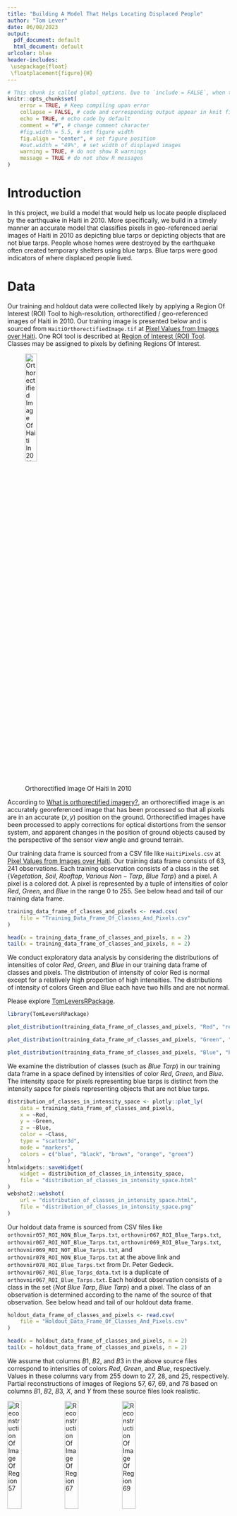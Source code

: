 ```yaml
---
title: "Building A Model That Helps Locating Displaced People"
author: "Tom Lever"
date: 06/08/2023
output:
  pdf_document: default
  html_document: default
urlcolor: blue
header-includes:
 \usepackage{float}
 \floatplacement{figure}{H}
---
```


<!--- Below are global settings for knitr. You can override any of them by adding the changes to individual chunks --->
```r
# This chunk is called global_options. Due to `include = FALSE`, when the document is rendered, the chunk will be executed, but the results and code will not be included in the rendered document
knitr::opts_chunk$set(
    error = TRUE, # Keep compiling upon error
    collapse = FALSE, # code and corresponding output appear in knit file in separate blocks
    echo = TRUE, # echo code by default
    comment = "#", # change comment character
    #fig.width = 5.5, # set figure width
    fig.align = "center", # set figure position
    #out.width = "49%", # set width of displayed images
    warning = TRUE, # do not show R warnings
    message = TRUE # do not show R messages
)
```

# Introduction

In this project, we build a model that would help us locate people displaced by the earthquake in Haiti in $2010$. More specifically, we build in a timely manner an accurate model that classifies pixels in geo-referenced aerial images of Haiti in $2010$ as depicting blue tarps or depicting objects that are not blue tarps. People whose homes were destroyed by the earthquake often created temporary shelters using blue tarps. Blue tarps were good indicators of where displaced people lived.

# Data

Our training and holdout data were collected likely by applying a Region Of Interest (ROI) Tool to high-resolution, orthorectified / geo-referenced images of Haiti in 2010. Our training image is presented below and is sourced from `HaitiOrthorectifiedImage.tif` at [Pixel Values from Images over Haiti](https://www.kaggle.com/datasets/billbasener/pixel-values-from-images-over-haiti?datasetId=1899167). One ROI tool is described at [Region of Interest (ROI) Tool](https://www.l3harrisgeospatial.com/docs/regionofinteresttool.html). Classes may be assigned to pixels by defining Regions Of Interest.

![Orthorectified Image Of Haiti In 2010](Screenshot_Of_Orthorectified_Image_Of_Haiti_In_2010.png){#id .class height=25%}

According to [What is orthorectified imagery?](https://www.esri.com/about/newsroom/insider/what-is-orthorectified-imagery/), an orthorectified image is an accurately georeferenced image that has been processed so that all pixels are in an accurate $(x, y)$ position on the ground. Orthorectified images have been processed to apply corrections for optical distortions from the sensor system, and apparent changes in the position of ground objects caused by the perspective of the sensor view angle and ground terrain.

Our training data frame is sourced from a CSV file like `HaitiPixels.csv` at [Pixel Values from Images over Haiti](https://www.kaggle.com/datasets/billbasener/pixel-values-from-images-over-haiti?datasetId=1899167). Our training data frame consists of $63,241$ observations. Each training observation consists of a class in the set $\{Vegetation, \ Soil, \ Rooftop, \ Various \ Non-Tarp, \ Blue \ Tarp\}$ and a pixel. A pixel is a colored dot. A pixel is represented by a tuple of intensities of color $Red$, $Green$, and $Blue$ in the range $0$ to $255$. See below head and tail of our training data frame.

```r
training_data_frame_of_classes_and_pixels <- read.csv(
    file = "Training_Data_Frame_Of_Classes_And_Pixels.csv"
)
```

```r
head(x = training_data_frame_of_classes_and_pixels, n = 2)
tail(x = training_data_frame_of_classes_and_pixels, n = 2)
```

We conduct exploratory data analysis by considering the distributions of intensities of color $Red$, $Green$, and $Blue$ in our training data frame of classes and pixels. The distribution of intensity of color Red is normal except for a relatively high proportion of high intensities. The distributions of intensity of colors Green and Blue each have two hills and are not normal.

Please explore [TomLeversRPackage](https://github.com/tslever/Tom_Levers_Public_Git_Repository/tree/main/R/TomLeversRPackage).

```r
library(TomLeversRPackage)
```

```r
plot_distribution(training_data_frame_of_classes_and_pixels, "Red", "red")
```

```r
plot_distribution(training_data_frame_of_classes_and_pixels, "Green", "green")
```

```r
plot_distribution(training_data_frame_of_classes_and_pixels, "Blue", "blue")
```

We examine the distribution of classes (such as $Blue \ Tarp$) in our training data frame in a space defined by intensities of color $Red$, $Green$, and $Blue$. The intensity space for pixels representing blue tarps is distinct from the intensity sapce for pixels representing objects that are not blue tarps.

```r
distribution_of_classes_in_intensity_space <- plotly::plot_ly(
    data = training_data_frame_of_classes_and_pixels,
    x = ~Red,
    y = ~Green,
    z = ~Blue,
    color = ~Class,
    type = "scatter3d",
    mode = "markers",
    colors = c("blue", "black", "brown", "orange", "green")
)
htmlwidgets::saveWidget(
    widget = distribution_of_classes_in_intensity_space,
    file = "distribution_of_classes_in_intensity_space.html"
)
webshot2::webshot(
    url = "distribution_of_classes_in_intensity_space.html",
    file = "distribution_of_classes_in_intensity_space.png"
)
```

Our holdout data frame is sourced from CSV files like `orthovnir057_ROI_NON_Blue_Tarps.txt`, `orthovnir067_ROI_Blue_Tarps.txt`, `orthovnir067_ROI_NOT_Blue_Tarps.txt`, `orthovnir069_ROI_Blue_Tarps.txt`, `orthovnir069_ROI_NOT_Blue_Tarps.txt`, and `orthovnir078_ROI_NON_Blue_Tarps.txt` at the above link and `orthovnir078_ROI_Blue_Tarps.txt` from Dr. Peter Gedeck. `orthovnir067_ROI_Blue_Tarps_data.txt` is a duplicate of `orthovnir067_ROI_Blue_Tarps.txt`. Each holdout observation consists of a class in the set $\{Not \ Blue \ Tarp, \ Blue \ Tarp\}$ and a pixel. The class of an observation is determined according to the name of the source of that observation. See below head and tail of our holdout data frame.

```r
holdout_data_frame_of_classes_and_pixels <- read.csv(
    file = "Holdout_Data_Frame_Of_Classes_And_Pixels.csv"
)
```

```r
head(x = holdout_data_frame_of_classes_and_pixels, n = 2)
tail(x = holdout_data_frame_of_classes_and_pixels, n = 2)
```

We assume that columns $B1$, $B2$, and $B3$ in the above source files correspond to intensities of colors $Red$, $Green$, and $Blue$, respectively. Values in these columns vary from $255$ down to $27$, $28$, and $25$, respectively. Partial reconstructions of images of Regions 57, 67, 69, and 78 based on columns $B1$, $B2$, $B3$, $X$, and $Y$ from these source files look realistic.

![Reconstruction Of Image Of Region 57](./Holdout_Data/Region_57.png){#id .class height=25%}
![Reconstruction Of Image Of Region 67](./Holdout_Data/Region_67.png){#id .class height=25%}
![Reconstruction Of Image Of Region 69](./Holdout_Data/Region_69.png){#id .class height=25%}
![Reconstruction Of Image Of Region 78](./Holdout_Data/Region_78.png){#id .class height=25%}

We conduct exploratory data analysis by considering the distributions of intensities of color $Red$, $Green$, and $Blue$ in our holdout data frame of classes and pixels. The distributions of intensity of colors $Red$, $Green$ and $Blue$ are roughly normal and broad except for long right tails and relatively high proportions of high intensities.

```r
number_of_training_observations <- nrow(training_data_frame_of_classes_and_pixels)
number_of_holdout_observations <- nrow(holdout_data_frame_of_classes_and_pixels)
vector_of_random_indices <- sample(
    x = 1:number_of_holdout_observations,
    size = number_of_training_observations
)
slice_of_holdout_data_frame <- holdout_data_frame_of_classes_and_pixels[vector_of_random_indices, ]
plot_distribution(slice_of_holdout_data_frame, "Red", "red")
```

```r
plot_distribution(slice_of_holdout_data_frame, "Green", "green")
```

```r
plot_distribution(slice_of_holdout_data_frame, "Blue", "blue")
```

We examine the distribution of classes (such as $Blue \ Tarp$) in our holdout data frame in a space defined by intensities of color $Red$, $Green$, and $Blue$. The intensity space for pixels representing blue tarps is distinct from the intensity sapce for pixels representing objects that are not blue tarps.

```r
distribution_of_classes_in_intensity_space <- plotly::plot_ly(
    data = slice_of_holdout_data_frame,
    x = ~Red,
    y = ~Green,
    z = ~Blue,
    color = ~Class,
    type = "scatter3d",
    mode = "markers",
    colors = c("blue", "black", "brown", "orange", "green")
)
htmlwidgets::saveWidget(
    widget = distribution_of_classes_in_intensity_space,
    file = "distribution_of_classes_in_intensity_space.html"
)
webshot2::webshot(
    url = "distribution_of_classes_in_intensity_space.html",
    file = "distribution_of_classes_in_intensity_space.png"
)
```

The proportion of training observations that correspond to blue tarps is about $25$ times the proportion of holdout observations that correspond to blue tarps.

```r
number_of_training_observations_corresponding_to_blue_tarps <- log(nrow(
    training_data_frame_of_classes_and_pixels[
        training_data_frame_of_classes_and_pixels$Class == "Blue Tarp",
    ]
))
number_of_holdout_observations_corresponding_to_blue_tarps <- log(nrow(
    holdout_data_frame_of_classes_and_pixels[
        holdout_data_frame_of_classes_and_pixels$Class == "Blue Tarp",
    ]
))
proportion_of_training_observations_that_correspond_to_blue_tarps <- 
    number_of_training_observations_corresponding_to_blue_tarps /
    number_of_training_observations
proportion_of_holdout_observations_that_correspond_to_blue_tarps <-
    number_of_holdout_observations_corresponding_to_blue_tarps /
    number_of_holdout_observations
proportion_of_training_observations_that_correspond_to_blue_tarps /
    proportion_of_holdout_observations_that_correspond_to_blue_tarps
```

We expect that, due to bias, a binary classifier trained on our training data frame of indicators and pixels below and cross validated on our holdout data frame of indicators and pixels below will have a maximum average F1 measure that is less than that of a binary classifier cross validated on our training data frame. We recommend training on our composite data frame of indicators and pixels below.

# Methods

## Choosing A Binary Classifier

Since the intensity space for pixels representing blue tarps is distinct from the intensity space for pixels representing objects that are not blue tarps, we consider our optimal model to be a binary classifier that classifies pixels as depicting blue tarps or depicting objects that are not blue tarps. We may ignore non-binary classifiers that predict probabilities for all classes and may be used to locate pixels that more likely depict blue tarps than objects that are not blue tarps.

## Choosing A Performance Metric

A threshold is a probability. A model classifies a pixel as representing a blue tarp if the probability that the pixel represents a blue tarp that the model predicts is greater than the threshold. False Positive Rate (FPR) is the ratio of false positives to actual negatives. Precision / Positive Predictive Value (PPV) is the ratio of true positives to predicted positives. Recall / True Positive Rate (TPR) is the ratio of true positives to actual positives. An F1 measure is the harmonic mean of PPV and TPR. A decimal of true positives is the ratio of number of true positives to total number of predictions. All of these quantities lie between $0$ and $1$.

Receiver Operator Characteristic (ROC) graphs are graphs of TPR Vs. FPR for different thresholds. According to [ROC and AUC, Clearly Explained!](https://www.youtube.com/watch?v=4jRBRDbJemM), the Area Under The Curve (AUC) of an ROC graph "makes it easy to compare one ROC curve to another" and to compare one binary classifier to another. If the AUC for one ROC curve is greater than the AUC for another ROC curve, the binary classifier with the former ROC curve is better than the binary classifier with the latter ROC curve. A given model's threshold may be tuned so that its FPR is close to $0$ and its TPR is close to $1$. We may consider maximizing ROC AUC among binary classifiers and tuning a binary classifier's thresholds to minimize the distance between the corresponding point (FPR, TPR) and (0, 1).

"People often replace the False Positive Rate with Precision... If there were lots of samples that were not [Blue Tarps] relative to the number of [Blue Tarp] samples, then Precision might be more useful than the False Positive Rate. This is because Precision does not include the number of True Negatives in its calculation, and is not effected by the imbalance. In practice, this sort of imbalance occurs when studying a rare [occurrence]. In this case, the study will contain many more [pixels not corresponding to blue tarps than corresponding to blue tarps]. We may consider maximizing PR AUC among binary classifiers and tuning a binary classifier's thresholds to minimize the distance between the corresponding point (TPR, PR) and (1, 1).

According to [Category graph: Precision-Recall vs. Threshold](https://www.ibm.com/docs/en/contentclassificatio/8.8?topic=analysis-category-graph-precision-recall-vs-threshold), "The ideal threshold setting is the highest possible recall and precision rate. This goal is not always achievable, because the higher the recall rate, the lower the precision rate, and vice versa. Setting the most appropriate threshold for a category is a trade-off between these two rates."

According to [Optimal Thresholding of Classifiers to Maximize F1 Measure](https://www.ncbi.nlm.nih.gov/pmc/articles/PMC4442797/), "The [balanced] harmonic mean of precision and recall, the F1 measure is widely used to evaluate the success of a binary classifier when one class is rare." According to [The truth of the F-measure](chrome-extension://efaidnbmnnnibpcajpcglclefindmkaj/https://www.cs.odu.edu/~mukka/cs795sum11dm/Lecturenotes/Day3/F-measure-YS-26Oct07.pdf), "the F-measure was first introduced to evaluation tasks of information extraction technology at the Fourth Message Understanding Conference (MUC-4) in 1992."

The average of two ratios (e.g., precision and recall) is the balanced harmonic mean of those two ratios. According to [Harmonic mean](https://en.wikipedia.org/wiki/Harmonic_mean), "For instance, if a vehicle travels a certain distance $d$ outbound at a speed $s_1$ (e.g., $60 \ km/h$) and returns the distance at a speed $s_2$ (e.g., $20 \ km/h$), then its average speed is the harmonic mean of $s_1$ and $s_2$ ($30 \ km/h$), not the arithmetic mean ($40 \ km/h$). The total travel time is the same as if it had traveled the whole distance at that average speed. This can be proven as follows:
$$Average \ speed \ for \ the \ entire \ journey = \frac{Total \ distance \ traveled}{Sum \ of \ time \ for \ each \ segment} = \frac{D}{T} = \frac{D}{t_1 + t_2} = \frac{2d}{\frac{d}{s_1} + \frac{d}{s_2}} = \frac{2}{\frac{1}{s_1} + \frac{1}{s_2}}$$

"[I]f each sub-trip covers the same distance, then the average speed is the [balanced] harmonic mean of [each] sub-trip speed." If one sub-trip covers a greater distance than the other sub-trip, "then a weighted harmonic mean is needed." To return to the F1 measure, if each of precision and recall has the same weight, then the F1 measure is the balanced harmonic mean of each of precision and recall. This balanced harmonic mean is
$$F1 = \frac{2}{\frac{1}{P} + \frac{1}{R}}$$

If recall has more weight than precision, then a weighted harmonic mean is needed. This weighted harmonic mean is
$$F_{w_P, \ w_R} = \frac{w_P + w_R}{\frac{w_P}{P} + \frac{w_R}{R}}$$
When searching for our optimal binary classifier, we choose as our optimal binary classifier the binary classifier with the highest F1 measure and $F_{w_P = 1, \ w_R = 1}$.

Regarding the weight of PPV and the weight of TPR, we prioritize TPR at least as much as PPV. We prioritize identifying as many pixels corresponding to blue tarps correctly as possible at least as much as having predictions that pixels correspond to blue tarps be correct. As we move toward providing resources for refugees, we may wish to prioritize identifying as many pixels corresponding to blue tarps as possible more than having predictions that pixels correspond to blue tarps be correct.

## Data Frame For Modeling

In order to build binary classifiers, we create a composite data frame of our training data frame and our holdout data frame; substitute a column of classes for a column of indicators of whether of not a pixel depicts a blue tarp; add columns corresponding to normalized intensities and intensities normalized after transforming by the natural logarithm, the square root, the square, and interactions; and divide the composite data frame into training and holdout data frames again. We normalize as opposed to standardize intensities given that distributions of intensity are not normal. We shuffle the rows in our training and holdout data frames.

```r
training_data_frame_of_indicators_and_pixels <- NULL
should_generate_training_and_holdout_data_frames_of_indicators_and_pixels <- FALSE
if (should_generate_training_and_holdout_data_frames_of_indicators_and_pixels) {
    composite_data_frame_of_classes_and_pixels <- rbind(
        training_data_frame_of_classes_and_pixels,
        holdout_data_frame_of_classes_and_pixels
    )
    number_of_training_and_holdout_observations <-
        nrow(composite_data_frame_of_classes_and_pixels)
    column_of_indicators <- rep(0, number_of_training_and_holdout_observations)
    condition <- composite_data_frame_of_classes_and_pixels$Class == "Blue Tarp"
    column_of_indicators[condition] <- 1
    factor_of_indicators <- factor(column_of_indicators)
    composite_data_frame_of_indicators_and_pixels <- data.frame(
        Indicator = factor_of_indicators,
        Normalized_Red = normalize_vector(composite_data_frame_of_classes_and_pixels[, "Red"]),
        Normalized_Green = normalize_vector(composite_data_frame_of_classes_and_pixels[, "Green"]),
        Normalized_Blue = normalize_vector(composite_data_frame_of_classes_and_pixels[, "Blue"]),
        Normalized_Natural_Logarithm_Of_Red =
            normalize_vector(log(composite_data_frame_of_classes_and_pixels[, "Red"])),
        Normalized_Natural_Logarithm_Of_Green =
            normalize_vector(log(composite_data_frame_of_classes_and_pixels[, "Green"])),
        Normalized_Natural_Logarithm_Of_Blue =
            normalize_vector(log(composite_data_frame_of_classes_and_pixels[, "Blue"])),
        Normalized_Square_Root_Of_Red =
            normalize_vector(sqrt(composite_data_frame_of_classes_and_pixels[, "Red"])),
        Normalized_Square_Root_Of_Green =
            normalize_vector(sqrt(composite_data_frame_of_classes_and_pixels[, "Green"])),
        Normalized_Square_Root_Of_Blue =
            normalize_vector(sqrt(composite_data_frame_of_classes_and_pixels[, "Blue"])),
        Normalized_Square_Of_Red =
            normalize_vector(I(composite_data_frame_of_classes_and_pixels[, "Red"]^2)),
        Normalized_Square_Of_Green =
            normalize_vector(I(composite_data_frame_of_classes_and_pixels[, "Green"]^2)),
        Normalized_Square_Of_Blue =
            normalize_vector(I(composite_data_frame_of_classes_and_pixels[, "Blue"]^2)),
        Normalized_Interaction_Of_Red_And_Green = normalize_vector(
            as.numeric(
                interaction(
                    composite_data_frame_of_classes_and_pixels$Red,
                    composite_data_frame_of_classes_and_pixels$Green
                )
            )
        ),
        Normalized_Interaction_Of_Red_And_Blue = normalize_vector(
            as.numeric(
                interaction(
                    composite_data_frame_of_classes_and_pixels$Red,
                    composite_data_frame_of_classes_and_pixels$Blue
                )
            )
        ),
        Normalized_Interaction_Of_Green_And_Blue = normalize_vector(
            as.numeric(
                interaction(
                    composite_data_frame_of_classes_and_pixels$Green,
                    composite_data_frame_of_classes_and_pixels$Blue
                )
            )
        )
    )
    training_data_frame_of_indicators_and_pixels <- 
        composite_data_frame_of_indicators_and_pixels[1:number_of_training_observations, ]
    holdout_data_frame_of_indicators_and_pixels <-
        composite_data_frame_of_indicators_and_pixels[
            (number_of_training_observations + 1):
            number_of_training_and_holdout_observations,
        ]
    set.seed(1)
    vector_of_random_indices <- sample(1:number_of_training_observations)
    training_data_frame_of_indicators_and_pixels <-
        training_data_frame_of_indicators_and_pixels[vector_of_random_indices, ]
    set.seed(1)
    vector_of_random_indices <- sample(1:number_of_holdout_observations)
    holdout_data_frame_of_indicators_and_pixels <-
        holdout_data_frame_of_indicators_and_pixels[vector_of_random_indices, ]
    write.csv(
        training_data_frame_of_indicators_and_pixels,
        "Training_Data_Frame_Of_Indicators_And_Pixels.csv",
        row.names = FALSE
    )
    write.csv(
        holdout_data_frame_of_indicators_and_pixels,
        "Holdout_Data_Frame_Of_Indicators_And_Pixels.csv",
        row.names = FALSE
    )
} else {
    training_data_frame_of_indicators_and_pixels <-
        read.csv("Training_Data_Frame_Of_Indicators_And_Pixels.csv", header = TRUE)
    training_data_frame_of_indicators_and_pixels$Indicator <-
        factor(training_data_frame_of_indicators_and_pixels$Indicator)
    holdout_data_frame_of_indicators_and_pixels <-
        read.csv("Holdout_Data_Frame_Of_Indicators_And_Pixels.csv", header = TRUE)
    holdout_data_frame_of_indicators_and_pixels$Indicator <-
        factor(holdout_data_frame_of_indicators_and_pixels$Indicator)
}
t(training_data_frame_of_indicators_and_pixels[1, ])
```

## Grid Search

### Dimensions

#### First Dimension: Type Of Classifier

We conduct a grid search for an optimal binary classifier according to the $F1 measure$. The primary dimension of our grid is type of classifier. We compare Logistic Regression (LR), Logistic Ridge Regression (LRR), Linear Discriminant Analysis (LDA), Quadratic Discriminant Analysis (QDA), K Nearest Neighbors (KNN), Random Forest (RF), and Support-Vector Machine (SVM) classifiers. Generally speaking, LR, LRR, LDA, and QDA classifiers are relatively inflexible with high bias and low variance; KNN, RF, and SVM classifiers are relatively flexible with low bias and high variance. KNN classifiers may be flexible when $K$ is approximately $1$ or inflexible as $K$ approaches the number of observations in our training data set $n$.

#### Second Dimension: Set Of Predictive Terms

The secondary dimension of our grid is the set of predictive terms. We consider classifiers with the terms in the above output other than $Indicator$. Per University Of Virginia courses Linear Models For Data Science and Introduction To Statistical Learning, these predictive terms involve common transformations of predictors.

#### Third Dimension: Value Of Primary Hyperparameter

The third dimension of our grid is value of primary hyperparameter. For LRR classifiers, the primary hyperparameter is $\lambda$. LRR classifiers are penalized for inclusion of predictive terms proportionally to $\lambda$; setting $\lambda$ to be greater than $0$ may decrease the variance and increase the performance of LRR classifiers.

For KNN classifiers, the primary hyperparameter is $K$. The class of a test observation depends on determining the classes of the $K$ nearest neighboring observations in the training data set. A KNN classifier with $K = 1$ is relatively flexible with low bias and high variance; such a model may overfit the training data and identify patterns with performance that is less than ideal. A KNN classifier with $K = n$ predicts that all observations have one class and has high bias and low variance. A KNN classifier with $1 < K < n$ may perform best.

For RF classifiers, the primary hyperparameter is $mtry$, the number of variables randomly sampled as candidates at each split / fraction of features available at each split. According to Dr. Bill Basener, "by selecting only some of the features for each split, we make our trees to be different from each other. We're creating more variety among our trees and are decorrelating the trees... [mtry] is probably the most important parameter... for a random forest. And the way this works: A lower fraction creates more decorrelation among the trees. So the trees are more different. But it also creates lower accuracy in the individual trees because they don't have as many parameters to select from for their classification. And so there's a bit of a tradeoff there."

For SVM classifiers, the primary hyperparameter is cost $C$. According to *An Introduction to Statistical Learning$ (James et al. 2023), "Cost $C$ is a nonnegative tuning parameter... $C$ determines the number of severity of the violations to the margin (and to the hyperplane) that we will tolerate. We can think of $C$ as a budget for the amount that the margin can be violated by the $n$ observations. If $C = 0$ then there is no budget for violations to the margin... For $C > 0$ no more than $C$ observations can be on the wrong side of the hyperplane... As the budget $C$ increases, we become more tolerant of violations to the margin, and so the margin will widen. Conversely, as $C$ decreases, we become less tolerant of violations to the margin and so the margin narrows...

$C$ controls the bias-variance trade-off of a support-vector [machine]. When $C$ is small, we seek narrow margins that are rarely violated; this amounts to a classifier that is highly fit to the data, which may have low bias but high variance. On the other hand, when $C$ is larger, the margin is wide and we allow more violations to it; this amounts to fitting the data less hard and obtaining a classifier that is potentially more biased but may have lower variance...

When the tuning parameter $C$ is large, then the margin is wide, many observations violate the margin, and so there are many support vectors. In this case, many observations are involved in determining the hyperplane. This classifier has low variance (since many observations are support vectors) but potentially high bias. In contrast, if $C$ is small, then there will be fewer support vectors and hence the resulting classifier will have low bias but high variance...

When $C$ is large, then there is a high tolerance for observations being on the wrong side of the margin, and so the margin will be large. As $C$ decreases, the tolerance for observations being on the wrong side of the margin decreases, and the margin narrows."

#### Fourth Dimension: Value Of Secondary Hyperparameter

The fourth dimension of our grid is value of secondary hyperparameter. For RF classifiers, the secondary hyperparameter is $ntree$, the number of trees that we want to create. According to Dr. Basener, "And what is the effect of this parameter? So the more trees [you] have the more accuracy you get, but up to a point. Typically, you'll get a lot of increase when you go from $1$ to $2$ to $10$ or $20$ trees, and then you'll increase more up to $100$. But at some point, increasing doesn't give you any more accuracy. So that may be at $500$ that you don't want to create any more trees, or $2000$ you have enough trees. It depends a lot of how complicated of a decision you need to make, how complicated your space is, how many features you have, how much data you have." According to Dr. Gedeck, "a good rule of thumb is that usually from $100$ trees onward, not much happens."

For SVM classifiers, the secondary hyperparameter is degree $d$ for classifiers with polynomial kernels and $\gamma$ for classifiers with radial kernels. According to *An Introduction to Statistical Learning*, "It can be shown that... The linear support vector classifier can be represented as
$$f(x) = \beta_0 + \sum_{i = 1}^n \left[\alpha_i \langle x, x_i\rangle\right]$$
where there are $n$ parameters $\alpha_i$, one per training observation."

According to Dr. Basener, "we can take this hold framework and instead of using the inner product there, we can replace that by what's called a kernel. And so it's a way of measuring distance between two points: between $x$, a new observation, and each $x_i$ in our training set. And so we can use what's called the linear kernel
$$K\left(x_i, x_{i'}\right) = \sum_{j = 1}^p \left[x_{ij} x_{i'j}\right]$$
, which is [the inner product in] the linear support vector classifier. We can use a polynomial kernel of degree [d]
$$K\left(x_i, x_{i'}\right) = \left(1 + \sum_{j = 1}^p \left[x_{ij} x_{i'j}\right]\right)^d$$
So all we're doing is replacing th[e inner product] with one of these functions here. So [there's] a polynomial kernel of degree $d$ or what's called a radial kernel
$$K\left(x_i, x_{i'}\right) = \exp\left\{-\gamma \sum_{j = 1}^p \left[\left(x_{ij} - x_{i'j}\right)^2\right]\right\}$$
And this is a common kernel to use. It's also called a radial basis function... So this is an exponential. Let's think about this function. There's an exponential of [a scaled] distance between the two points squared. So this is going to give some sort of bell-shaped curve and that $\gamma$ tells us how quickly that bell-shaped curve drops off."

#### Fifth Dimension: Value Of Threshold

The fifth dimension of our grid is value of threshold. Varying the threshold according to which a classifier classifies an observations as corresponding to a blue tarp or not will result in different numbers of false negatives, false positives, true negatives, and true positives and different F1 measures. We seek to maximize F1 measure.

### Cross Validation

According to *An Introduction to Statistical Learning (Second Edition)* by James et al., for models with categorical responses such as binary classifiers, "$k$-fold cross validation involves randomly dividing a set of observations into $k$ groups, or folds, of approximately equal size. The first fold is treated as a validation set, and the method is fit on the remaining $k - 1$ folds." A performance metric like F1 measure is "computed on the observations in the held-out fold. This procedure is repeated $k$ times; each time, a different group of observations is treated as a validation set. This process results in $k$ estimates of the" performance metric, $F_1, F_2, ..., F_k$. "The $k$-fold cross validation estimate is computed by averaging these values".

"[W]e are interested only in the location of the [maximum] point in the estimated test [F1 measure] curve. This is because we might be performing cross-validation on a number of statistical learning methods, or on a single method using different [hyperparameters], in order to identify the method that results in the [highest F1 measure. D]espite the fact that they sometimes [misestimate] the true test [F1 measure, most] of the CV curves [of F1 measure vs. threshold] come close to identifying the correct [threshold] corresponding to the [highest F1 measure]."

"[T]here is some variability in the CV estimates as a result of the variability in how the observations are divided into ten folds. But this variability is typically much lower than the variability in the test [F1 measures] that result from the validation set approach."

As described below, we apply cross validation to averaging performance metrics and choosing $\lambda$ for LRR classifiers, $K$ for KNN classifiers, and $C$ and $\gamma$ for SVM classifiers. We apply cross validation to averaging performance metrics using `rsample::vfold_cv`. We use `vfold_cv` by passing `vfold_cv` our training data frame of indicators and pixels, and specifications of numbers of partitions of the data set and times to repeat $v$-fold partitioning. We apply cross validation to choosing $\lambda$, $K$, and $C$ and $\gamma$ using `caret::train` by passing `train` a `caret::trainControl` constructed with `method = "cv"`.

### Bidirectional Selection

To search for an optimal LR classifier, we perform bidirectional selection. For each formula, we perform $10$-fold cross validation. For each fold, we record $100$ thresholds and corresponding performance metrics including F1 measure. For each formula, we record $100$ thresholds and corresponding average performance metrics. For each formula, we find the maximum average F1 measure. For each formula, we choose the threshold that yields the highest maximum average F1 measure. We choose the LR classifier with the formula and threshold with the highest maximum average F1 measure.

To describe bidirectional selection in detail, we determine the maximum average F1 measure for LR classifiers with formula $Indicator \sim normalize(Red)$. Similarly, we calculate the maximum average F1 measure for LR classifiers with formula $Indicator \sim normalize(Green), Indicator \sim normalize(Blue), ..., Indicator \sim normalize\left(Green : Blue\right)$. The classifiers with formula $Indicator \sim normalize(Blue^2)$ have the highest maximum average F1 measure of $0.446$. We consider the maximum average F1 measures for LR classifiers with formulas $Indicator \sim normalize(Blue^2) + normalize(Red), ..., Indicator \sim normalize(Blue^2) + normalize(Green : Blue)$. The classifiers with formula $Indicator \sim normalize(Blue^2) + normalize(Red^2)$ have the highest maximum average F1 measure of $0.912$. Since we have already considered the maximum average F1 measures for classifiers with formulas $Indicator \sim normalize(Red^2)$ and $Indicator \sim normalize(Blue^2)$, we do not drop the other predictor and do not consider the F1 measures of these classifiers. We consider the maximum average F1 measures for classifiers with formulas $Indicator \sim normalize(Blue^2) + normalize(Red^2) + normalize(Red), ..., Indicator \sim normalize(Blue^2) + normalize(Red^2) + normalize(Green:Blue)$. The classifiers with formula $Indicator \sim normalize(Blue^2) + normalize(Red^2) + normalize\left(\sqrt{Blue}\right)$ have the highest maximum average F1 measure of $0.937$. We drop predictor $normalize(Blue^2)$ and consider the maximum average F1 measure for classifiers with formula $Indicator \sim normalize(Red^2) + normalize\left(\sqrt{Blue}\right)$. These classifiers have a maximum average F1 measure of $0.903$. We choose a LR classifier with formula $Indicator \sim normalize(Blue^2) + normalize(Red^2) + normalize\left(\sqrt{Blue}\right)$.

Our optimal LR classifier has formula $Indicator \sim normalize(Blue^2) + normalize(Red^2) + normalize\left(\sqrt{Blue}\right)$.

To search for an optimal LRR classifier, we perform bidirectional selection as above. Unfortunately, bidirectional selection from predictor $normalize(Blue^2)$ results ultimately classifiers with formula $Indicator ~ normalize(Blue^2) + normalize(Green:Blue) + normalize(\ln(Blue))$ and maximum average F1 measure $0.447$. We conduct an exhaustive search for optimal classifiers with a formula with two predictors; the optimal classifiers have formula $Indicator ~ normalize(\ln(Blue)) + normalize(\sqrt(Red)) + normalize(\ln(Green)) + normalize(\ln(Red))$. We perform bidirectional selection using this formula as a baseline. Our optimal LRR classifier has formula $Indicator \sim normalize(\ln(Blue)) + normalize(\sqrt{Red}) + normalize\left(\ln(Green)\right) + normalize(\ln(Red))$.

Our optimal LDA classifier has formula $Indicator \sim normalize(Blue) + normalize(Red^2) + normalize\left(Green^2\right)$.

To search for an optimal LDA classifier, we perform bidirectional selection as above. Our optimal LDA classifier has formula $Indicator \sim normalize(Blue) + normalize(Red^2) + normalize\left(Green^2\right)$.

To search for an optimal QDA classifier, we perform bidirectional selection as above. Our optimal QDA classifier has formula $Indicator \sim normalize\left(Blue\right) + normalize\left(Red^2\right) + normalize\left(Red:Blue\right)$.

To search for an optimal KNN classifier, we perform bidirectional selection as above. Our optimal $KNN$ binary classifier has formula $Indicator \sim normalize(Red:Blue) + normalize(Red) + normalize\left(\ln(Green)\right)$.

Our optimal $RF$ classifier has formula $Indicator \sim normalize(Red^2) + normalize(Red:Green) + normalize\left(Green:Blue\right) + normalize(Green)$.

### Tuning Hyperparameters

#### Logistic Ridge Regression Classifiers

During bidirectional selection of LRR classifiers, for each formula, we search for one value of hyperparameter $\lambda$ to be used in training a LRR classifier on $k - 1$ cross-validation folds. For our optimal formula, we use `caret::train` to choose $\lambda = 0.000123$. According to the [documentation for `caret::train`](https://www.rdocumentation.org/packages/caret/versions/4.47/topics/train), `caret::train` "sets up a grid of tuning parameters for a number of classification and regression routines, fits each model, and calculates a resampling based performance measure". Our inputs include our formula specifying response and predictive terms, our training data frame of indicators and pixels, the method "glmnet", the metric "F1_measure", a `trainControl` object, and a data frame containing one row for each combination of $\alpha = 0$ and value of $\lambda$ to be evaluated. We construct the `trainControl` object with method "cv" denoting resampling method Cross Validation and summary function `calculate_F1_measure` to compute F1 measures across resamples. $\alpha = 0$ indicates a combination of ridge regression and lasso regression that is effectively ridge regression.

$\lambda$ is a constant that determines the importance of squares of coefficients to the quantity to be minimized when conducting LRR. We may use `glmnet::glmnet` to choose a sequence of values of $lambda$ to be evaluated. According to the [documentation for `glmnet::glmnet`](https://www.rdocumentation.org/packages/glmnet/versions/4.1-7/topics/glmnet), `glmnet` fits "a generalized linear model via penalized maximum likelihood." Our inputs include a matrix of the values of the predictive terms in our data frame of indicators and pixels, a vector of response values, an indication that the generalized linear model is a LR model, and $alpha = 0$.

Unfortunately, `glmnet` chooses a sequence of values of $lambda$ with a minimum of $0.0035$. For our optimal formula, `caret::train` considers the optimal value of $\lambda$ to be this minimum. We assume that the true optimal value of $lambda$ is less than $0.0035$. We use `glmnet::cv.glmnet` to graph $Misclassification \ Error Vs. ln(\lambda)$ for $-9 < ln(-\lambda) < -8$. Misclassification error is an approximation of F1 measure. Our software fails to provide graphs of Performance Metrics Vs. Threshold and PR and ROC curves for some values of $ln(\lambda)$ less than $-9$. We assume that the optimal value of $\lambda$ is less than $exp(-9) = 0.000123$.

#### $K$ Nearest Neighbors Classifiers

During bidirectional selection of KNN classifiers, for each formula, we search for one value of hyperparameter $K$ to be used in training a KNN classifier on $k - 1$ cross-validation folds. For our optimal formula, we use `caret::train` to choose $K = 1$ for all of our KNN classifiers. Our inputs include our formula specifying response and predictive terms, our training data frame of indicators and pixels, the method "knn", the metric "F1_measure", a `trainControl` object, and a data frame containing one row for each value of $K$ to be evaluated. Dr. Gedeck recommended evaluating $K \in [1, 25]$.

See below graph, for our optimal formula, of average F1 measure vs. $K$ for $10$ cross-validated KNN classifiers. `caret::train` chose the value of $K$ corresponding to the maximum average F1 measure. This value of $K$ will be used in training a KNN classifier on $k - 1$ cross-validation folds.

#### Random Forest Classifiers

During bidirectional selection of RF classifiers, for each formula, we search for one value of hyperparameter $mtry$ and one value of hyperparameter $ntree$ to be used in training an RF classifier on $k - 1$ cross-validation folds. We create plots of average test error rate vs. number of trees for different values of $mtry$. Values of $mtry$ vary from $1$ to the number of predictors in the formula. Number of trees varies from $1$ to $500$. We choose the values of $mtry$ and $ntree$ corresponding to the minimum test error rate.

#### Support-Vector Machines With Linear Kernels

During bidirectional selection of Support-Vector Machines With Linear Kernels, for each formula, we search for one value of hyperparameter $cost$ to be used in training a SVMWLK on $k - 1$ cross-validation folds. For our optimal formula, we use `caret::train` to choose $cost = 10$ for all of our SVMWLK classifiers.

During bidirectional selection of SVMWLK classifiers, for each formula, we search for one value of hyperparameter $cost$ to be used in training a SVMWLK classifier on $k - 1$ cross-validation folds. For our optimal formula, we use `caret::train` to choose $cost = 10$ for all of our SVMWLK classifiers. Our inputs include our formula specifying response and predictive terms, our training data frame of indicators and pixels, the method "svmLinear", the metric "F1_measure", a `trainControl` object, and a data frame containing one row for each value of $K$ to be evaluated. Dr. Gedeck recommended evaluating $cost \in \left\{10^{-3}, 10^{-2.75}, \cdots, 10^{2.75}, 10^3\right\}$. Given time, we choose $cost \in \left\{10^{-1}, 10^0, 10^1\right\}$.

See below graph, for our optimal formula, of average F1 measure vs. $cost$ for $10$ cross-validated SVMWLK classifiers. `caret::train` chose the value of $cost$ corresponding to the maximum average F1 measure. This value of $cost$ will be used in training an SVMWLK classifier on $k - 1$ cross-validation folds.

### Evaluating and Comparing Cross-Validated Classifiers

For each type of model, optimal formula, optimal primary hyperparameter where applicable, and optimal secondary hyperparameter where applicable, we provide a plot of Average Performance Metrics Vs. Threshold, a Precision-Recall Curve, an ROC curve, and a data frame of optimal performance metrics.

Our optimal LR classifier has formula $Indicator \sim normalize(Blue^2) + normalize(Red^2) + normalize\left(\sqrt{Blue}\right)$. The maximum average F1 measure is $0.937$; the corresponding threshold is $0.25$.

Average accuracy is nearly $1$ for about $95$ percent of thresholds. Average F1 measure is nearly $0.937$ for thresholds between about $0.1$ and about $0.4$. Average PPV increases logarithmically. Average TPR increases linearly from a threshold of about $0.95$ to $0$. A Precision-Recall curve has an AUC of $0.984$. An ROC curve has an AUC of $0.99920$.

```r
# "glm.fit: fitted probabilities numerically 0 or 1" occurs due to predicted
# probabilities of the Logistic Regression binary classifier being close to 0 and 1.
# "collapsing to unique ’x’ values" is an artifact of MESS::auc.
set.seed(1)
summary_of_performance <- summarize_performance_of_cross_validated_classifiers(
    type_of_model = "Logistic Regression",
    formula = Indicator ~ Normalized_Square_Of_Blue + Normalized_Square_Of_Red + Normalized_Square_Root_Of_Blue,
    data_frame = training_data_frame_of_indicators_and_pixels
)
```

```r
summary_of_performance$plot_of_performance_metrics_vs_threshold
```

```r
summary_of_performance$PR_curve
summary_of_performance$ROC_curve
t(summary_of_performance$data_frame_of_optimal_performance_metrics)
data_frame_of_fold_ids_and_maximum_F1_measures_for_LR <- 
    summary_of_performance$data_frame_of_fold_ids_and_maximum_F1_measures
```

Our optimal LRR classifier has formula $Indicator \sim normalize(\ln(Blue)) + normalize(\sqrt{Red}) + normalize\left(\ln(Green)\right) + normalize(\ln(Red))$. Our optimal value for $\lambda$ is $0.000123$; the maximum average F1 measure is $0.938$; the corresponding threshold is $0.18$.

Average accuracy is nearly $1$ for about $87.5$ percent of thresholds but in general is not quite as good as for our optimal LR classifier. Average F1 measure is nearly $0.938$ for maybe $11$ percent of thresholds; the maximum average F1 measure is slightly higher than that for our optimal LR classifier but about the maximum for far fewer thresholds. Average PPV increases logarithmically. From about a threshold of $0.14$ PPV is greater than that for our optimal LR classifier. Average TPR increases in the manner of $y = sqrt(x)$ from a threshold of about $1$ to $0$. Average TPR is generally less than that for our optimal LR classifier. We prioritize TPR over precision but under F1 measure. A Precision-Recall curve has an AUC of $0.982$. An ROC curve has an AUC of $0.99923$. The PR AUC is less than that for our optimal LR classifier; the ROC AUC is greater than that for our optimal LR classifier.

```r
formula <-
    Indicator ~
        Normalized_Natural_Logarithm_Of_Blue +
        Normalized_Square_Root_Of_Red +
        Normalized_Natural_Logarithm_Of_Green +
        Normalized_Natural_Logarithm_Of_Red
full_model_matrix <-
    model.matrix(object = formula, data = training_data_frame_of_indicators_and_pixels)[, -1]
sequence_of_lambda_values <- exp(seq(-9, -8, length = 100))
set.seed(1)
the_cv.glmnet <- glmnet::cv.glmnet(
    x = full_model_matrix,
    y = training_data_frame_of_indicators_and_pixels$Indicator,
    family = "binomial",
    type.measure = "class",
    alpha = 0,
    lambda = sequence_of_lambda_values
)
data_frame <- data.frame(
    lambda = the_cv.glmnet$lambda,
    misclassification_error_rate = the_cv.glmnet$cvm,
    maximum_misclassification_error_rate = the_cv.glmnet$cvup,
    minimum_misclassification_error_rate = the_cv.glmnet$cvlo
)
library(ggplot2)
the_ggplot <- ggplot(
    data = data_frame,
    mapping = aes(
        x = lambda,
        y = misclassification_error_rate,
        ymin = minimum_misclassification_error_rate,
        ymax = maximum_misclassification_error_rate
    )
) +
    geom_point() +
    scale_x_log10() +
    geom_errorbar() +
   labs(
    x = "lambda",
    y = "Misclassification Error Rate",
    title = "Misclassification Error Rate Vs. lambda"
   ) +
   theme(
    plot.title = element_text(hjust = 0.5, size = 11),
   )
print(the_ggplot)
optimal_lambda <- the_cv.glmnet$lambda.min
optimal_lambda
summary_of_performance <- summarize_performance_of_cross_validated_classifiers(
    type_of_model = "Logistic Ridge Regression",
    formula = formula,
    data_frame = training_data_frame_of_indicators_and_pixels,
    optimal_lambda = optimal_lambda
)
```

```r
summary_of_performance$plot_of_performance_metrics_vs_threshold
```

```r
summary_of_performance$PR_curve
summary_of_performance$ROC_curve
t(summary_of_performance$data_frame_of_optimal_performance_metrics)
data_frame_of_fold_ids_and_maximum_F1_measures_for_LRR <- 
    summary_of_performance$data_frame_of_fold_ids_and_maximum_F1_measures
```

Our optimal LDA classifier has formula $Indicator \sim normalize(Blue) + normalize(Red^2) + normalize\left(Green^2\right)$. The maximum average F1 measure is $0.891$; the corresponding threshold is $0.69$.

Average accuracy is nearly $1$ for about $25$ percent of thresholds and in general is not quite as good as that for our LR classifier or that for our optimal LRR classifier. Average F1 measure is nearly $0.891$ for maybe $6$ percent of thresholds; the maximum average F1 measure is lower than those for our optimal LR and LRR classifiers. The maximum average F1 measure is about $0.891$ for a smaller proportion of thresholds than the similar proportions of thresholds for our optimal LR and LRR classifiers. Average PPV increases logarithmically from a threshold of about $0$ to our optimal threshold of $0.69$, at which point average PPV jumps up to $1$. From about a threshold of $0.69$ PPV is greater than that for our optimal LR classifier and equal to that for our optimal LRR classifier. For thresholds lower than our optimal threshold of $0.69$ PPV is less than those for our optimal LR and LRR classifiers. Average TPR generally has a similar trend and is less than that for our optimal LR classifier. Average TPR is generally less than that for our optimal LRR classifier for thresholds less than $0.43$ and greater than that for our optimal LRR classifier for thresholds greater than $0.43$. We prioritize TPR over precision but under F1 measure. A Precision-Recall curve has an AUC of $0.904$. An ROC curve has an AUC of $0.949$. These AUC's are less than those for our optimal LR and LRR classifiers.

```r
summary_of_performance <- summarize_performance_of_cross_validated_classifiers(
    type_of_model = "LDA",
    formula = Indicator ~ Normalized_Blue + Normalized_Square_Of_Red + Normalized_Square_Of_Green,
    data_frame = training_data_frame_of_indicators_and_pixels
)
```

```r
summary_of_performance$plot_of_performance_metrics_vs_threshold
```

```r
summary_of_performance$PR_curve
summary_of_performance$ROC_curve
t(summary_of_performance$data_frame_of_optimal_performance_metrics)
data_frame_of_fold_ids_and_maximum_F1_measures_for_LDA <- 
    summary_of_performance$data_frame_of_fold_ids_and_maximum_F1_measures
```

Our optimal QDA classifier has formula $Indicator \sim normalize\left(Blue\right) + normalize\left(Red^2\right) + normalize\left(Red:Blue\right)$. The maximum average F1 measure is $0.914$; the corresponding threshold is $0.19$.

Average accuracy is nearly $1$ for about $90$ percent of thresholds but in general is not quite as good as that for our optimal LR classifiers. Average accuracy is better than that for our optimal LRR and LDA classifiers. Average F1 measure is nearly $0.914$ for 58 percent of thresholds; the maximum average F1 measure is lower than that for our optimal LR and LRR classifiers but higher than that for our optimal LDA classifiers. Average PPV increases logarithmically. In general PPV is greater than that for our optimal LR classifiers. PPV is greater than that for our optimal LRR classifiers for thresholds less than $0.38$ and less than that for our optimal LRR classifiers for thresholds greater than $0.38. PPV is greater than that for our optimal LDA classifiers for thresholds less than $0.69$ and less than that for our optimal LDA classifiers for thresholds greater than $0.69$. Average TPR decreases in the manner of $y = -tan(x)$. In general TPR is less than that for our LR classifiers and greater than that for our LRR and LDA classifiers. We prioritize TPR over precision but under F1 measure. A Precision-Recall curve has an AUC of $0.959$. An ROC curve has an AUC of $0.984$. These AUC's are less than those for our optimal LR and LRR classifiers but greater than that for our optimal LDA classifiers.

```r
summary_of_performance <- summarize_performance_of_cross_validated_classifiers(
    type_of_model = "QDA",
    formula = Indicator ~ Normalized_Blue + Normalized_Square_Of_Red + Normalized_Interaction_Of_Red_And_Blue,
    data_frame = training_data_frame_of_indicators_and_pixels
)
```

```r
summary_of_performance$plot_of_performance_metrics_vs_threshold
```

```r
summary_of_performance$PR_curve
summary_of_performance$ROC_curve
t(summary_of_performance$data_frame_of_optimal_performance_metrics)
data_frame_of_fold_ids_and_maximum_F1_measures_for_QDA <- 
    summary_of_performance$data_frame_of_fold_ids_and_maximum_F1_measures
```

Our optimal $KNN$ binary classifier has formula $Indicator \sim normalize(Red:Blue) + normalize(Red) + normalize\left(\ln(Green)\right)$. The maximum average F1 measure is $0.946$; the corresponding threshold is $0.5$.

Average accuracy is nearly $1$ for all thresholds and is better than those for our optimal LR, LRR, LDA, and QDA classifiers. Average F1 measure is nearly $0.946$ for $93$ percent of thresholds; the maximum average F1 measure is higher than those for our optimal LR, LRR, LDA, and QDA classifiers. Average F1 measure, PPV, and TPR all jump to about $0.946$ for a threshold of about $0.08$. A Precision-Recall curve has an AUC of $0.948$. An ROC curve has an AUC of $0.978$. These AUC's are less than those for our optimal LR, LRR, and QDA classifiers but greater than that for our LDA classifiers.

```r
summary_of_performance <- summarize_performance_of_cross_validated_classifiers(
    type_of_model = "KNN",
    formula = Indicator ~ Normalized_Interaction_Of_Red_And_Blue + Normalized_Interaction_Of_Green_And_Blue + Normalized_Square_Root_Of_Blue,
    data_frame = training_data_frame_of_indicators_and_pixels
)
```

```r
summary_of_performance$plot_of_performance_metrics_vs_threshold
```

```r
summary_of_performance$PR_curve
summary_of_performance$ROC_curve
t(summary_of_performance$data_frame_of_optimal_performance_metrics)
data_frame_of_fold_ids_and_maximum_F1_measures_for_KNN <- 
    summary_of_performance$data_frame_of_fold_ids_and_maximum_F1_measures
data_frame_of_fold_ids_and_maximum_F1_measures_for_KNN <- 
    summary_of_performance$data_frame_of_fold_ids_and_maximum_F1_measures
```

Our optimal $RF$ classifier has formula $Indicator \sim normalize(Red^2) + normalize(Red:Green) + normalize\left(Green:Blue\right) + normalize(Green)$. The maximum average F1 measure is $0.954$; the corresponding threshold is $0.38$.

Average accuracy is nearly $1$ for all thresholds and is better than those for our optimal LR, LRR, LDA, QDA, and KNN classifiers. Average F1 measure is nearly $0.954$ for $35$ percent of thresholds; the maximum average F1 measure is higher than that for our optimal LR, LRR, LDA, QDA, and KNN classifiers. Average F1 measure is bow shaped and generally higher than for our optimal LR, LRR, LDA, QDA, and KNN classifiers. PPV and TPR increase and decrease logarithmically respectively. PPV is generally higher than that for our optimal LR and LDA classifiers but lower than that for our optimal LRR, QDA, and KNN classifiers. TPR is generally higher than that for our optimal LR, LRR, LDA, QDA, and KNN classifiers. A Precision-Recall curve has an AUC of $0.986$. An ROC curve has an AUC of $0.994$. The PR AUC is greater than those for our optimal LR, LRR, LDA, QDA, and KNN classifiers. The ROC AUC is greater than those for our LDA, QDA, and KNN classifiers but less than those for our LR and LRR classifiers.

```r
summary_of_performance <- summarize_performance_of_cross_validated_classifiers(
    type_of_model = "Random Forest",
    formula = Indicator ~ Normalized_Square_Of_Red + Normalized_Interaction_Of_Red_And_Green + Normalized_Interaction_Of_Green_And_Blue + Normalized_Green,
    data_frame = training_data_frame_of_indicators_and_pixels
)
```

```r
summary_of_performance$plot_of_performance_metrics_vs_threshold
```

```r
summary_of_performance$PR_curve
summary_of_performance$ROC_curve
t(summary_of_performance$data_frame_of_optimal_performance_metrics)
data_frame_of_fold_ids_and_maximum_F1_measures_for_RF <- 
    summary_of_performance$data_frame_of_fold_ids_and_maximum_F1_measures
```

Our optimal Support-Vector Machine with linear kernel has formula $Indicator \sim normalize(Red) + normalize(Green^2) + normalize\left(Blue\right) + normalize(Blue^2) + normalize(\sqrt{Red}) + normalize(\sqrt{Blue})$. The maximum average F1 measure is $0.946$; the corresponding threshold is $0.15$.

Average accuracy is nearly $1$ for $95$ percent of thresholds and is better than those for our optimal LRR, LDA, and QDA classifiers, worse than those for our optimal KNN and RF classifiers, and about the same for that for our optimal LR classifiers. Average F1 measure is nearly $0.946$ for $20$ percent of thresholds; the maximum average F1 measure is higher than those for our optimal LR, LRR, LDA, QDA classifiers and lower than those for our optimal KNN and RF classifiers. Average F1 measure is bow shaped. PPV increases logarithmically. TPR decreases linearly. A Precision-Recall curve has an AUC of $0.984$. An ROC curve has an AUC of $0.998$. The PR AUC is greater than those for our optimal LR, LRR, LDA, QDA, and KNN classifiers and less than that for our optimal RF classifiers. The ROC AUC is greater than those for our LDA, QDA, KNN, and RF classifiers but less than those for our LR and LRR classifiers.

PPV is generally higher than that for our optimal LR and LDA classifiers but lower than that for our optimal LRR, QDA, and KNN classifiers. TPR is generally higher than that for our optimal LR, LRR, LDA, QDA, and KNN classifiers.

```r
set.seed(1)
summary_of_performance <- summarize_performance_of_cross_validated_classifiers(
    type_of_model = "Support-Vector Machine With Linear Kernel",
    formula = Indicator ~ Normalized_Red + Normalized_Square_Of_Green + Normalized_Blue + Normalized_Square_Of_Blue + Normalized_Square_Root_Of_Red + Normalized_Square_Root_Of_Blue,
    data_frame = training_data_frame_of_indicators_and_pixels
)
```

```r
summary_of_performance$plot_of_performance_metrics_vs_threshold
```

```r
summary_of_performance$PR_curve
summary_of_performance$ROC_curve
t(summary_of_performance$data_frame_of_optimal_performance_metrics)
data_frame_of_fold_ids_and_maximum_F1_measures_for_SVMWLK <- 
    summary_of_performance$data_frame_of_fold_ids_and_maximum_F1_measures
```

### Cross-Validation Performance Table

Per our [Cross-Validation Performance Table](https://github.com/tslever/Tom_Levers_Public_Git_Repository/tree/main/UVA/4--Statistical_Learning/Disaster_Relief_Project), our KNN binary classifier with $K = 1$ and threshold $t = 0.080$ has the best optimal F1 measure and corresponding accuracy. Our KNN binary classifier has the second-best corresponding TPR, FPR, and PPV. However, our KNN binary classifier has the second-worst Area Under The Precision-Recall Curve and Area Under The ROC Curve. Our Logistic Regression binary classifier has the best Area Under The Precision-Recall Curve, Area Under The ROC Curve, and corresponding TPR. Our Logistic Regression binary classifier has the second-best corresponding optimal measure and corresponding accuracy. However, our Logistic Regression binary classifier has the worst corresponding FPR and PPV. Beautifully, our QDA binary classifier is completely middle of the road. Our Logistic Ridge Regression binary classifier is second-best in Area Under The Precision-Recall Curve and Area Under The ROC curve and second-worst in everything else. Our LDA binary classifier has the best corresponding FPR and PPV and is worst in everything else.

We calculate binary-classifier scores for each type of binary classifier. Each binary-classifier score is a weighted sum of the first $7$ colored performance metrics above it in the Performance Table.

![Cross-Validation Performance Table](Cross-Validation_Performance_Table.png)

## Validation

An optimal classifier for a given type of classifier is a classifier with optimal formula, primary hyperparameter where applicable, and secondary hyperparameter where applicable. To validate our optimal classifiers, we train each optimal classifier on our training data and visualize performance metrics on our holdout data.



# Conclusions

Our KNN binary classifier has the highest binary classifier score, the highest optimal F1 measure, and the highest corresponding accuracy among our optimal binary classifiers. On these bases, we recommend our KNN binary classifier.

That being said, we determined the optimal binary classifier for each type of binary classifier based on an industry standard; i.e., the use of F1 measure. Leaders responsible for deploying resources to refugees may wish to replicate this research by choosing optimal binary classifiers for each type of binary classifier based on an F measure where PPV and TPR have different weights. Leaders may wish to choose thresholds for a binary classifier that results in greater TPR than the TPR corresponding to the maximum average F1 measure for that binary classifier. In such a case our Logistic Regression binary classifier may outperform our KNN binary classifier.

Results may improve by hybridizing our Logistic Ridge Regression binary classifier with a Logistic Lasso Regression binary classifier by specifying $alpha$ to be greater than $0$ and less than or equal to $1$. Results may improve by developing software that can find the minimum in a relatively continuous plot of F1 measure Vs. $log(\lambda)$. Results may improve by considering values of $K$ between $1$ and the number of observations in our training data frame of indicators and pixels $n$.

According to [Data Scientist Stephen Allwright](https://stephenallwright.com/good-f1-score/), "A good F1 score is dependent on the data you are working with and the use case. For example, a model predicting the occurrence of a disease would have a very different expectation than a custometer churn model. However, there is a general rule of thumb when it comes to F1 scores, which is as follows:"

- An F1 score greater than $0.9$ is very good.
- An F1 score of $0.8$ to $0.9$ is good.
- An F1 score of $0.5$ to $0.8$ is okay.
- An F1 score less than $0.5$ is not good.

All of our binary classifiers are adequately performing. Our Logistic Regression and KNN binary classifiers have a statistically insignificant difference in average maximum F1 measures. Following [Text-Mining Evaluation: Statistical Tests](chrome-extension://efaidnbmnnnibpcajpcglclefindmkaj/https://enable.unc.edu/wp-content/uploads/2018/06/7.TextMining.Evaluation.pdf), we train and test our Logistic Regression and KNN binary classifiers using $10$-fold cross validation. We use the same folds for both systems. We calculate maximum F1 measures for each held-out fold. We construct a data frame of fold ID's and maximum F1 measure for each binary classifier and fold. We calculate the average maximum F1 measures across held-out folds. We consider the difference between the average maximum F1 measures to be a test statistic. We consider an alternate hypothesis to be that our Logistic Regression binary classifier has a higher average maximum F1 measure than our KNN binary classifier for all possible test sets. We consider a null hypothesis to be that our Logistic Regression binary classifier has an equal average maximum F1 measure to that of our KNN binary classifier. We consider a $p$ value to be the probability of observing that the difference in average maximum F1 measures for a random sample / test set is greater than our test statistic. We consider our confidence level to be $CL = 0.95$ and our significance level to be $\alpha = 1 - CL = 0.05$. If the $p$ value is greater than or equal to the significance level $\alpha$, we fail to reject the null hypothesis that our Logistic Regression binary classifier has an average maximum F1 measure equal to that of our KNN binary classifier. If the $p$ value is less than or equal to the significance level $\alpha$, we reject the null hypothesis and have sufficient evidence to support the alternate hypothesis that our Logistic Regression binary classifier has an average maximum F1 measure greater than that of our KNN binary classifier.

To calculate our $p$ value, we conduct Fisher's Randomization Test. We calculate our $p$ value as the ratio of a count $C$ and a number of iterations $I$. Our count $C$ is the number of iterations $i \leq I$ for which a modified difference between an average maximum F1 measure for Logistic Regression and an average maximum F1 for KNN is greater than our test statistic. For each iteration, an average maximum F1 measure for Logistic Regression is computed effectively by tossing a fair coin for each row in our data frame of fold ID's and maximum F1 measures, if heads swapping the maximum F1 measures for the present fold, and calculating the mean of the maximum F1 measures in the column corresponding to Logistic Regression. An average maximum F1 measure for KNN is computed similarly. A modified difference between the average maximum F1 measure for Logistic Regression and the average maximum F1 measure for KNN is compared to our test statistic. If the modified difference is greater than our test statistic, count $C$ is incremented. Our $p$ value is the ratio of count $C$ and number of iterations $I$.

The $p$ value for our Logistic Regression and KNN binary classifiers is $0.4$. The probability of observing a random test statistic greater than our test statistic is $0.4$. Because our $p$ value is greater than our significance level, we cannot confidently say that our test statistic is not due to random chance. Our difference between the average maximum F1 measures of our Logistic Regression and KNN models is statistically insignificant.

```r
calculate_probability_for_randomization_test(
    data_frame_of_fold_ids_and_maximum_F1_measures_for_Logistic_Regression,
    data_frame_of_fold_ids_and_maximum_F1_measures_for_KNN
)
```

We are able to use predictive modeling tools as our data set of classes and pixels may be represented as a complete data frame of natural numbers. We are able to use classifiers as the data in column $Class$ is nominal. We are able to use binary classifiers as pixels representing blue tarps exist in a distinct subspace defined by intensities of color $Red$, $Green$, and $Blue$. We are able to normalize intensities of color $Red$, $Green$, and $Blue$.

Our data set seems particularly well-suited to the class of prediction methods Binary Classifier as our data set is complete, observations may be represented as natural numbers, class of pixel is nominal, and pixels representing blue tarps exist in a distinct subspace defined by intensities of color $Red$, $Green$, and $Blue$.

Given that according to Stephen Allwright the maximum average F1 measures of our binary classifiers are very good, our research may be very effective in terms of locating people displaced by the earthquake in Haiti in $2010$ and helping to save human life.
